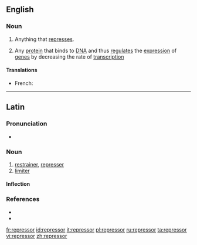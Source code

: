{{also|Repressor}}
==English==

===Noun===
{{wikipedia}}
{{en-noun}}

# Anything that [[repress]]es.
# {{label|en|genetics}} Any [[protein]] that binds to [[DNA]] and thus [[regulate]]s the [[expression]] of [[gene]]s by decreasing the rate of [[transcription]]

====Translations====
{{trans-top|protein that represses}}
* French: {{t+|fr|répresseur|m}}
{{trans-mid}}
{{trans-bottom}}
----

==Latin==

===Pronunciation===
* {{la-IPA|repressor}}

===Noun===
{{la-noun|repressor||repressōris|m|third}}

# [[restrainer]], [[represser]]
# [[limiter]]

====Inflection====
{{la-decl-3rd|repressor}}

===References===
* {{R:L&S}}
* {{R:Gaffiot}}

[[fr:repressor]]
[[id:repressor]]
[[it:repressor]]
[[pl:repressor]]
[[ru:repressor]]
[[ta:repressor]]
[[vi:repressor]]
[[zh:repressor]]